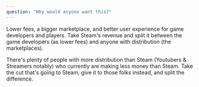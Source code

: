 ```yaml
---
question: "Why would anyone want this?"
---
```


Lower fees, a bigger marketplace, and better user experience for game developers and players. Take Steam's revenue and split it between the game developers (as lower fees) and anyone with distribution (the marketplaces).

There's plenty of people with more distribution than Steam (Youtubers & Streamers notably) who currently are making less money than Steam. Take the cut that's going to Steam, give it to those folks instead, and split the difference.
